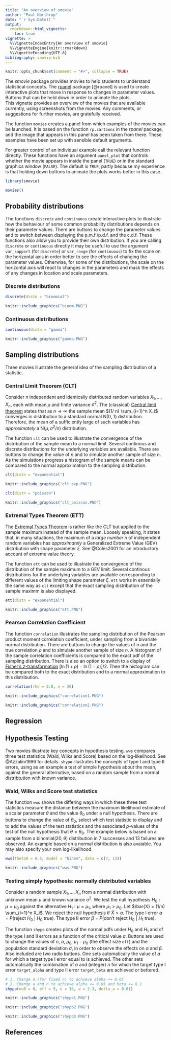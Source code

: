 ```yaml
---
title: "An overview of smovie"
author: "Paul Northrop"
date: "`r Sys.Date()`"
output: 
  rmarkdown::html_vignette:
    toc: true
vignette: >
  %\VignetteIndexEntry{An overview of smovie}
  %\VignetteEngine{knitr::rmarkdown}
  %\VignetteEncoding{UTF-8}
bibliography: smovie.bib
---
```


```r
knitr::opts_chunk$set(comment = "#>", collapse = TRUE)
```

The *smovie* package provides movies to help students to understand statistical concepts.  The [rpanel](https://cran.r-project.org/package=rpanel) package [@rpanel] is used to create interactive plots that move in response to changes in parameter values.  Buttons that can be held down in order to animate the plots.  
This vignette provides an overview of the movies that are available currently, using screenshots from the movies.  Any comments, or suggestions for further movies, are gratefully received.

The function `movies` creates a panel from which examples of the movies can be launched.  It is based on the function `rp.cartoons` in the *rpanel* package, and the image that appears in this panel has been taken from there.  These examples have been set up with sensible default arguments.  

For greater control of an individual example call the relevant function 
directly.  These functions have an argument `panel_plot` that controls whether
the movie appears in inside the panel (`TRUE`) or in the standard graphics 
window (`FALSE`).  The default is `TRUE`, partly because my experience is that 
holding down buttons to animate the plots works better in this case.

```r
library(smovie)
```
```r
movies()
```

## Probability distributions

The functions `discrete` and `continuous` create interactive plots to illustrate how the behaviour of some common probability distributions depends on their parameter values.  There are buttons to change the parameter values and to switch between displaying the p.m.f./p.d.f. and the c.d.f.  These functions also allow you to provide their own distribution.  If you are calling `discrete` or `continuous` directly it may be useful to use the argument `var_support` (for `discrete`) or `var_range` (for `continuous`) to fix the scale on the horizontal axis in order better to see the effects of changing the parameter values.  Otherwise, for some of the distributions, the scale on the horizontal axis will react to changes in the parameters and mask the effects of any changes in location and scale parameters.

### Discrete distributions

```r
discrete(distn = "binomial")
```

```r
knitr::include_graphics("binom.PNG")
```

### Continuous distributions

```r
continuous(distn = "gamma")
```

```r
knitr::include_graphics("gamma.PNG")
```

## Sampling distributions

Three movies illustrate the general idea of the sampling distribution of a statistic.

### Central Limit Theorem (CLT)

Consider $n$ independent and identically distributed random variables $X_1, \ldots, X_n$, each with mean $\mu$ and finite variance $\sigma^2$. The (classical) [Central limit theorem](https://en.wikipedia.org/wiki/Central_limit_theorem) states that as $n \rightarrow \infty$ the sample mean $(1/ n) \sum_{i=1}^n X_i$ converges in distribution to a standard normal N(0, 1) distribution.  Therefore, the mean of a sufficiently large of such variables has *approximately* a N($\mu, \sigma^2/n$) distribution.

The function `clt` can be used to illustrate the convergence of the distribution of the sample mean to a normal limit.  Several continous and discrete distributions for the underlying variables are available.  There are buttons to change the value of $n$ and to simulate another sample of size $n$.  As the simulations progress a histogram of the sample means can be compared to the normal approximation to the sampling distribution.  

```r
clt(distn = "exponential")
```

```r
knitr::include_graphics("clt_exp.PNG")
```

```r
clt(distn = "poisson")
```

```r
knitr::include_graphics("clt_poisson.PNG")
```

### Extremal Types Theorem (ETT)

The [Extremal Types Theorem](https://en.wikipedia.org/wiki/Extreme_value_theory#Univariate_theory) is rather like the CLT but applied to the sample maximum instead of the sample mean.  Loosely speaking, it states that, in many situations, the maximum of a *large number* $n$ of independent random variables has *approximately* a Generalized Extreme Value (GEV) distribution with shape parameter $\xi$.  See @Coles2001 for an introductory account of extreme value theory.

The function `ett` can be used to illustrate the convergence of the distribution of the sample maximum to a GEV limit.  Several continous distributions for the underlying variables are available corresponding to different values of the limiting shape parameter $\xi$.  `ett` works in essentially the same way as `clt` except that the exact sampling distribution of the sample maximm is also displayed.

```r
ett(distn = "exponential")
```

```r
knitr::include_graphics("ett.PNG")
```

### Pearson Correlation Coefficient

The function `correlation` illustrates the sampling distribution of the Pearson product moment correlation coefficient, under sampling from a bivariate normal distribution. There are buttons to change the values of $n$ and the true correlation $\rho$ and to simulate another sample of size $n$.  A histogram of the sample correlation coefficients is compared to the exact pdf of the sampling distribution.  There is also an option to switch to a display of [Fisher's $z$-transformation](https://en.wikipedia.org/wiki/Fisher_transformation) $[\ln(1+\rho) - \ln(1-\rho)] / 2$.  Then the histogram can be compared both to the exact distribution and to a normal approximation to this distribution.

```r
correlation(rho = 0.8, n = 30)
```

```r
knitr::include_graphics("correlation1.PNG")
```

```r
knitr::include_graphics("correlation2.PNG")
```

## Regression

## Hypothesis Testing

Two movies illustrate key concepts in hypothesis testing.  `wws` compares three test statistics (Wald, Wilks and Score) based on the log-likelihood.  See @Azzalini1996 for details.  `shypo` illustrates the concepts of type I and type II errors, using as an example a test of simple hypothesis about the mean, against the general alternative, based on a random sample from a normal distribtution with known variance. 

### Wald, Wilks and Score test statistics

The function `wws` shows the differing ways in which these three test statistics measure the distance between the maximum likelihood estimate of a scalar parameter $\theta$ and the value $\theta_0$ under a null hypothesis.  There are buttons to change the value of $\theta_0$, select which test statistic to display and to add the values of the test statistics and the associated $p$-values of the test of the null hypothesis that $\theta = \theta_0$.  The example below is based on a sample from a binomial($20, \theta$) distribution in 7 successes and 13 failures are observed.  An example based on a normal distribution is also avaiable.  You may also specify your own log-likelihood.

```r
wws(theta0 = 0.5, model = "binom", data = c(7, 13))
```

```r
knitr::include_graphics("wws.PNG")
```

### Testing simply hypothesis: normally distributed variables

Consider a random sample $X_1, \ldots, X_n$ from a normal 
distribution with unknown mean $\mu$ and known variance $\sigma^2$. 
We test the null hypothesis $H_0: \mu = \mu_0$ against the alternative 
$H_1: \mu = \mu_1$, where $\mu_1 > \mu_0$.  Let 
$\bar{X} = (1/n) \sum_{i=1}^n X_i$.  We reject the null hypothesis 
if $\bar{X} > a$.  The type I error $\alpha$ = $P$(reject $H_0$ | $H_0$ true).  The type II error $\beta$ = $P$(don't reject $H_0$ | $H_1$ true).

The function `shypo` creates plots of the normal pdfs under $H_0$ and $H_1$ and of the type I and II errors as a function of the critical value $a$.  Buttons are used to change the values of $n$, $a$, $\mu_0$, $\mu_1 - \mu_0$ (the effect size `eff`) and the population standard deviation $\sigma$, in order to observe the effects on $\alpha$ and $\beta$.  Also included are two radio buttons.  One sets automatically the value of $a$ for which a target type I error equal to \code{target_alpha} is achieved.  The other sets automatically the combination of $a$ and (integer) $n$ for which the target type I error `target_alpha` and type II error `target_beta` are achieved or bettered.

```r
# 1. Change a (for fixed n) to achieve alpha <= 0.05
# 2. Change a and n to achieve alpha <= 0.05 and beta <= 0.1
shypo(mu0 = 0, eff = 5, n = 16, a = 2.3, delta_a = 0.01)
```

```r
knitr::include_graphics("shypo1.PNG")
```
```r
knitr::include_graphics("shypo2.PNG")
```
```r
knitr::include_graphics("shypo3.PNG")
```

## References

<script type="text/x-mathjax-config">
   MathJax.Hub.Config({  "HTML-CSS": { minScaleAdjust: 125, availableFonts: [] }  });
</script>
